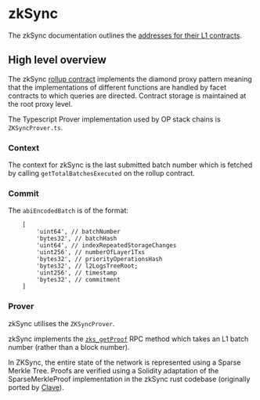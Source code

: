 # zkSync

The zkSync documentation outlines the [addresses for their L1 contracts](https://docs.zksync.io/build/developer-reference/era-contracts/l1-contracts).



## High level overview

The zkSync [rollup contract](https://etherscan.io/address/0x32400084c286cf3e17e7b677ea9583e60a000324#code0) implements the diamond proxy pattern meaning that the implementations of different functions are handled by facet contracts to which queries are directed. Contract storage is maintained at the root proxy level.

The Typescript Prover implementation used by OP stack chains is `ZKSyncProver.ts`. 


### Context

The context for zkSync is the last submitted batch number which is fetched by calling `getTotalBatchesExecuted` on the rollup contract.

### Commit

The `abiEncodedBatch` is of the format:

```
    [
        'uint64', // batchNumber
        'bytes32', // batchHash
        'uint64', // indexRepeatedStorageChanges
        'uint256', // numberOfLayer1Txs
        'bytes32', // priorityOperationsHash
        'bytes32', // l2LogsTreeRoot;
        'uint256', // timestamp
        'bytes32', // commitment
    ]
```

### Prover

zkSync utilises the `ZKSyncProver`.

zkSync implements the [`zks_getProof`](https://docs.zksync.io/build/api-reference/zks-rpc#zks_getproof) RPC method which takes an L1 batch number (rather than a block number).

In ZKSync, the entire state of the network is represented using a Sparse Merkle Tree. Proofs are verified using a Solidity adaptation of the SparseMerkleProof implementation in the zkSync rust codebase (originally ported by [Clave](https://github.com/getclave/zksync-storage-proofs/blob/main/packages/zksync-storage-contracts/src/SparseMerkleTree.sol)).